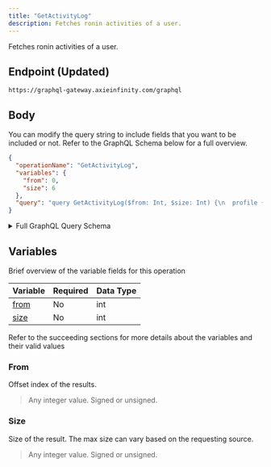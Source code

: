 ```yaml
---
title: "GetActivityLog"
description: Fetches ronin activities of a user.
---
```


Fetches ronin activities of a user.

## Endpoint (Updated)

```
https://graphql-gateway.axieinfinity.com/graphql
```

## Body

You can modify the query string to include fields that you want to be included or not. Refer to the GraphQL Schema below for a full overview.

```json
{
  "operationName": "GetActivityLog",
  "variables": {
    "from": 0,
    "size": 6
  },
  "query": "query GetActivityLog($from: Int, $size: Int) {\n  profile {\n    activities(from: $from, size: $size) {\n      ...Activity\n      __typename\n    }\n    __typename\n  }\n}\n\nfragment Activity on Activity {\n  activityId\n  accountId\n  action\n  timestamp\n  seen\n  data {\n    ... on ListAxie {\n      ...ListAxie\n      __typename\n    }\n    ... on UnlistAxie {\n      ...UnlistAxie\n      __typename\n    }\n    ... on BuyAxie {\n      ...BuyAxie\n      __typename\n    }\n    ... on GiftAxie {\n      ...GiftAxie\n      __typename\n    }\n    ... on MakeAxieOffer {\n      ...MakeAxieOffer\n      __typename\n    }\n    ... on CancelAxieOffer {\n      ...CancelAxieOffer\n      __typename\n    }\n    ... on SyncExp {\n      ...SyncExp\n      __typename\n    }\n    ... on MorphToPetite {\n      ...MorphToPetite\n      __typename\n    }\n    ... on MorphToAdult {\n      ...MorphToAdult\n      __typename\n    }\n    ... on BreedAxies {\n      ...BreedAxies\n      __typename\n    }\n    ... on BuyLand {\n      ...BuyLand\n      __typename\n    }\n    ... on ListLand {\n      ...ListLand\n      __typename\n    }\n    ... on UnlistLand {\n      ...UnlistLand\n      __typename\n    }\n    ... on GiftLand {\n      ...GiftLand\n      __typename\n    }\n    ... on MakeLandOffer {\n      ...MakeLandOffer\n      __typename\n    }\n    ... on CancelLandOffer {\n      ...CancelLandOffer\n      __typename\n    }\n    ... on BuyItem {\n      ...BuyItem\n      __typename\n    }\n    ... on ListItem {\n      ...ListItem\n      __typename\n    }\n    ... on UnlistItem {\n      ...UnlistItem\n      __typename\n    }\n    ... on GiftItem {\n      ...GiftItem\n      __typename\n    }\n    ... on MakeItemOffer {\n      ...MakeItemOffer\n      __typename\n    }\n    ... on CancelItemOffer {\n      ...CancelItemOffer\n      __typename\n    }\n    ... on ListBundle {\n      ...ListBundle\n      __typename\n    }\n    ... on UnlistBundle {\n      ...UnlistBundle\n      __typename\n    }\n    ... on BuyBundle {\n      ...BuyBundle\n      __typename\n    }\n    ... on MakeBundleOffer {\n      ...MakeBundleOffer\n      __typename\n    }\n    ... on CancelBundleOffer {\n      ...CancelBundleOffer\n      __typename\n    }\n    ... on AddLoomBalance {\n      ...AddLoomBalance\n      __typename\n    }\n    ... on WithdrawFromLoom {\n      ...WithdrawFromLoom\n      __typename\n    }\n    ... on AddFundBalance {\n      ...AddFundBalance\n      __typename\n    }\n    ... on WithdrawFromFund {\n      ...WithdrawFromFund\n      __typename\n    }\n    ... on TopupRoninWeth {\n      ...TopupRoninWeth\n      __typename\n    }\n    ... on WithdrawRoninWeth {\n      ...WithdrawRoninWeth\n      __typename\n    }\n    __typename\n  }\n  __typename\n}\n\nfragment ListAxie on ListAxie {\n  axieId\n  priceFrom\n  priceTo\n  duration\n  txHash\n  __typename\n}\n\nfragment UnlistAxie on UnlistAxie {\n  axieId\n  txHash\n  __typename\n}\n\nfragment BuyAxie on BuyAxie {\n  axieId\n  price\n  owner\n  txHash\n  __typename\n}\n\nfragment GiftAxie on GiftAxie {\n  axieId\n  destination\n  txHash\n  __typename\n}\n\nfragment MakeAxieOffer on MakeAxieOffer {\n  axieId\n  price\n  txHash\n  __typename\n}\n\nfragment CancelAxieOffer on CancelAxieOffer {\n  axieId\n  txHash\n  __typename\n}\n\nfragment SyncExp on SyncExp {\n  axieId\n  exp\n  txHash\n  __typename\n}\n\nfragment MorphToPetite on MorphToPetite {\n  axieId\n  txHash\n  __typename\n}\n\nfragment MorphToAdult on MorphToAdult {\n  axieId\n  txHash\n  __typename\n}\n\nfragment BreedAxies on BreedAxies {\n  sireId\n  matronId\n  lovePotionAmount\n  txHash\n  __typename\n}\n\nfragment BuyLand on BuyLand {\n  row\n  col\n  price\n  owner\n  txHash\n  __typename\n}\n\nfragment ListLand on ListLand {\n  row\n  col\n  priceFrom\n  priceTo\n  duration\n  txHash\n  __typename\n}\n\nfragment UnlistLand on UnlistLand {\n  row\n  col\n  txHash\n  __typename\n}\n\nfragment GiftLand on GiftLand {\n  row\n  col\n  destination\n  txHash\n  __typename\n}\n\nfragment MakeLandOffer on MakeLandOffer {\n  row\n  col\n  price\n  txHash\n  __typename\n}\n\nfragment CancelLandOffer on CancelLandOffer {\n  row\n  col\n  txHash\n  __typename\n}\n\nfragment BuyItem on BuyItem {\n  tokenId\n  itemAlias\n  price\n  owner\n  txHash\n  __typename\n}\n\nfragment ListItem on ListItem {\n  tokenId\n  itemAlias\n  priceFrom\n  priceTo\n  duration\n  txHash\n  __typename\n}\n\nfragment UnlistItem on UnlistItem {\n  tokenId\n  itemAlias\n  txHash\n  __typename\n}\n\nfragment GiftItem on GiftItem {\n  tokenId\n  itemAlias\n  destination\n  txHash\n  __typename\n}\n\nfragment MakeItemOffer on MakeItemOffer {\n  tokenId\n  itemAlias\n  price\n  txHash\n  __typename\n}\n\nfragment CancelItemOffer on CancelItemOffer {\n  tokenId\n  itemAlias\n  txHash\n  __typename\n}\n\nfragment BuyBundle on BuyBundle {\n  listingIndex\n  price\n  owner\n  txHash\n  __typename\n}\n\nfragment ListBundle on ListBundle {\n  numberOfItems\n  priceFrom\n  priceTo\n  duration\n  txHash\n  __typename\n}\n\nfragment UnlistBundle on UnlistBundle {\n  listingIndex\n  txHash\n  __typename\n}\n\nfragment MakeBundleOffer on MakeBundleOffer {\n  listingIndex\n  price\n  txHash\n  __typename\n}\n\nfragment CancelBundleOffer on CancelBundleOffer {\n  listingIndex\n  txHash\n  __typename\n}\n\nfragment AddLoomBalance on AddLoomBalance {\n  amount\n  senderAddress\n  receiverAddress\n  txHash\n  __typename\n}\n\nfragment WithdrawFromLoom on WithdrawFromLoom {\n  amount\n  senderAddress\n  receiverAddress\n  txHash\n  __typename\n}\n\nfragment AddFundBalance on AddFundBalance {\n  amount\n  senderAddress\n  txHash\n  __typename\n}\n\nfragment WithdrawFromFund on WithdrawFromFund {\n  amount\n  receiverAddress\n  txHash\n  __typename\n}\n\nfragment WithdrawRoninWeth on WithdrawRoninWeth {\n  amount\n  receiverAddress\n  txHash\n  receiverAddress\n  __typename\n}\n\nfragment TopupRoninWeth on TopupRoninWeth {\n  amount\n  receiverAddress\n  txHash\n  receiverAddress\n  __typename\n}\n"
}
```

<details>
<summary>Full GraphQL Query Schema</summary>  
<p>
&nbsp;

```graphql
query GetActivityLog($from: Int, $size: Int) {
  profile {
    activities(from: $from, size: $size) {
      ...Activity
      __typename
    }
    __typename
  }
}

fragment Activity on Activity {
  activityId
  accountId
  action
  timestamp
  seen
  data {
    ... on ListAxie {
      ...ListAxie
      __typename
    }
    ... on UnlistAxie {
      ...UnlistAxie
      __typename
    }
    ... on BuyAxie {
      ...BuyAxie
      __typename
    }
    ... on GiftAxie {
      ...GiftAxie
      __typename
    }
    ... on MakeAxieOffer {
      ...MakeAxieOffer
      __typename
    }
    ... on CancelAxieOffer {
      ...CancelAxieOffer
      __typename
    }
    ... on SyncExp {
      ...SyncExp
      __typename
    }
    ... on MorphToPetite {
      ...MorphToPetite
      __typename
    }
    ... on MorphToAdult {
      ...MorphToAdult
      __typename
    }
    ... on BreedAxies {
      ...BreedAxies
      __typename
    }
    ... on BuyLand {
      ...BuyLand
      __typename
    }
    ... on ListLand {
      ...ListLand
      __typename
    }
    ... on UnlistLand {
      ...UnlistLand
      __typename
    }
    ... on GiftLand {
      ...GiftLand
      __typename
    }
    ... on MakeLandOffer {
      ...MakeLandOffer
      __typename
    }
    ... on CancelLandOffer {
      ...CancelLandOffer
      __typename
    }
    ... on BuyItem {
      ...BuyItem
      __typename
    }
    ... on ListItem {
      ...ListItem
      __typename
    }
    ... on UnlistItem {
      ...UnlistItem
      __typename
    }
    ... on GiftItem {
      ...GiftItem
      __typename
    }
    ... on MakeItemOffer {
      ...MakeItemOffer
      __typename
    }
    ... on CancelItemOffer {
      ...CancelItemOffer
      __typename
    }
    ... on ListBundle {
      ...ListBundle
      __typename
    }
    ... on UnlistBundle {
      ...UnlistBundle
      __typename
    }
    ... on BuyBundle {
      ...BuyBundle
      __typename
    }
    ... on MakeBundleOffer {
      ...MakeBundleOffer
      __typename
    }
    ... on CancelBundleOffer {
      ...CancelBundleOffer
      __typename
    }
    ... on AddLoomBalance {
      ...AddLoomBalance
      __typename
    }
    ... on WithdrawFromLoom {
      ...WithdrawFromLoom
      __typename
    }
    ... on AddFundBalance {
      ...AddFundBalance
      __typename
    }
    ... on WithdrawFromFund {
      ...WithdrawFromFund
      __typename
    }
    ... on TopupRoninWeth {
      ...TopupRoninWeth
      __typename
    }
    ... on WithdrawRoninWeth {
      ...WithdrawRoninWeth
      __typename
    }
    __typename
  }
  __typename
}

fragment ListAxie on ListAxie {
  axieId
  priceFrom
  priceTo
  duration
  txHash
  __typename
}

fragment UnlistAxie on UnlistAxie {
  axieId
  txHash
  __typename
}

fragment BuyAxie on BuyAxie {
  axieId
  price
  owner
  txHash
  __typename
}

fragment GiftAxie on GiftAxie {
  axieId
  destination
  txHash
  __typename
}

fragment MakeAxieOffer on MakeAxieOffer {
  axieId
  price
  txHash
  __typename
}

fragment CancelAxieOffer on CancelAxieOffer {
  axieId
  txHash
  __typename
}

fragment SyncExp on SyncExp {
  axieId
  exp
  txHash
  __typename
}

fragment MorphToPetite on MorphToPetite {
  axieId
  txHash
  __typename
}

fragment MorphToAdult on MorphToAdult {
  axieId
  txHash
  __typename
}

fragment BreedAxies on BreedAxies {
  sireId
  matronId
  lovePotionAmount
  txHash
  __typename
}

fragment BuyLand on BuyLand {
  row
  col
  price
  owner
  txHash
  __typename
}

fragment ListLand on ListLand {
  row
  col
  priceFrom
  priceTo
  duration
  txHash
  __typename
}

fragment UnlistLand on UnlistLand {
  row
  col
  txHash
  __typename
}

fragment GiftLand on GiftLand {
  row
  col
  destination
  txHash
  __typename
}

fragment MakeLandOffer on MakeLandOffer {
  row
  col
  price
  txHash
  __typename
}

fragment CancelLandOffer on CancelLandOffer {
  row
  col
  txHash
  __typename
}

fragment BuyItem on BuyItem {
  tokenId
  itemAlias
  price
  owner
  txHash
  __typename
}

fragment ListItem on ListItem {
  tokenId
  itemAlias
  priceFrom
  priceTo
  duration
  txHash
  __typename
}

fragment UnlistItem on UnlistItem {
  tokenId
  itemAlias
  txHash
  __typename
}

fragment GiftItem on GiftItem {
  tokenId
  itemAlias
  destination
  txHash
  __typename
}

fragment MakeItemOffer on MakeItemOffer {
  tokenId
  itemAlias
  price
  txHash
  __typename
}

fragment CancelItemOffer on CancelItemOffer {
  tokenId
  itemAlias
  txHash
  __typename
}

fragment BuyBundle on BuyBundle {
  listingIndex
  price
  owner
  txHash
  __typename
}

fragment ListBundle on ListBundle {
  numberOfItems
  priceFrom
  priceTo
  duration
  txHash
  __typename
}

fragment UnlistBundle on UnlistBundle {
  listingIndex
  txHash
  __typename
}

fragment MakeBundleOffer on MakeBundleOffer {
  listingIndex
  price
  txHash
  __typename
}

fragment CancelBundleOffer on CancelBundleOffer {
  listingIndex
  txHash
  __typename
}

fragment AddLoomBalance on AddLoomBalance {
  amount
  senderAddress
  receiverAddress
  txHash
  __typename
}

fragment WithdrawFromLoom on WithdrawFromLoom {
  amount
  senderAddress
  receiverAddress
  txHash
  __typename
}

fragment AddFundBalance on AddFundBalance {
  amount
  senderAddress
  txHash
  __typename
}

fragment WithdrawFromFund on WithdrawFromFund {
  amount
  receiverAddress
  txHash
  __typename
}

fragment WithdrawRoninWeth on WithdrawRoninWeth {
  amount
  receiverAddress
  txHash
  receiverAddress
  __typename
}

fragment TopupRoninWeth on TopupRoninWeth {
  amount
  receiverAddress
  txHash
  receiverAddress
  __typename
}
```

</p>
</details>

## Variables

Brief overview of the variable fields for this operation

| Variable      | Required | Data Type |
| ------------- | -------- | --------- |
| [from](#from) | No       | int       |
| [size](#size) | No       | int       |

Refer to the succeeding sections for more details about the variables and their valid values

### From

Offset index of the results.

> Any integer value. Signed or unsigned.

### Size

Size of the result. The max size can vary based on the requesting source.

> Any integer value. Signed or unsigned.
